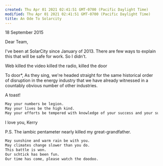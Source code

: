 ```yaml
---
created: Thu Apr 01 2021 02:41:51 GMT-0700 (Pacific Daylight Time)
modified: Thu Apr 01 2021 02:41:51 GMT-0700 (Pacific Daylight Time)
title: An Ode To Solarcity
---
```

18 September 2015

Dear Team,

I've been at SolarCity since January of 2013. There are few ways to explain this that will be safe for work. So I didn't.

Web killed the video
killed the radio,
killed the door

To door\*,
As they sing, we're headed straight for the same historical order of disruption in the energy industry that we have already witnessed in a countably obvious number of other industries.

A toast!

```sh
May your numbers be legion.
May your lives be the high kind.
May your efforts be tempered with knowledge of your success and your surroundings.
```

I love you,
Kerry

P.S. The iambic pentameter nearly killed my great-grandfather.

```sh
May sunshine and warm rain be with you.
May climates change slower than you do.
This battle is won.
Our schtick has been fun.
Our time has come, please watch the doodoo.
```

